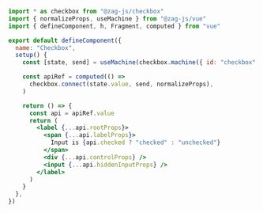 ```jsx
import * as checkbox from "@zag-js/checkbox"
import { normalizeProps, useMachine } from "@zag-js/vue"
import { defineComponent, h, Fragment, computed } from "vue"

export default defineComponent({
  name: "Checkbox",
  setup() {
    const [state, send] = useMachine(checkbox.machine({ id: "checkbox" }))

    const apiRef = computed(() =>
      checkbox.connect(state.value, send, normalizeProps),
    )

    return () => {
      const api = apiRef.value
      return (
        <label {...api.rootProps}>
          <span {...api.labelProps}>
            Input is {api.checked ? "checked" : "unchecked"}
          </span>
          <div {...api.controlProps} />
          <input {...api.hiddenInputProps} />
        </label>
      )
    }
  },
})
```
